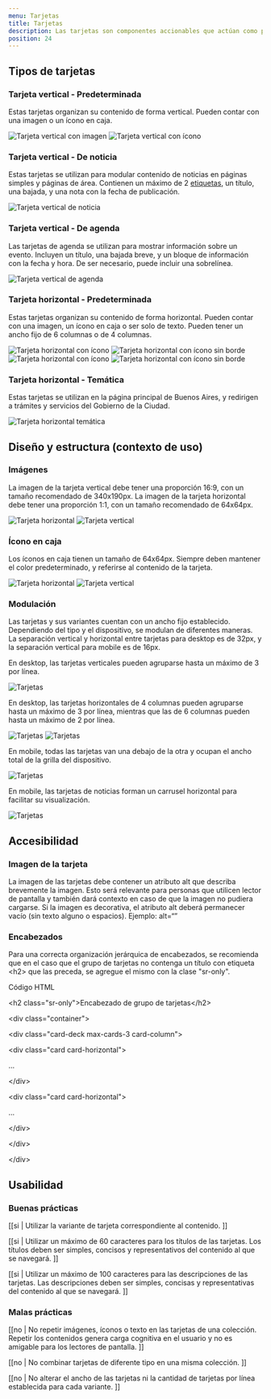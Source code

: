```yaml
---
menu: Tarjetas
title: Tarjetas
description: Las tarjetas son componentes accionables que actúan como punto de entrada a información más detallada sobre un tema. Se utilizan en grupo para comunicar contenido que requiere de cierto tipo de categorización y jerarquización visual. Pueden contener texto, imágenes e íconos.
position: 24
---
```


## Tipos de tarjetas

### Tarjeta vertical - Predeterminada

Estas tarjetas organizan su contenido de forma vertical. Pueden contar con una imagen o un ícono en caja. 

<div className="grisulado-10-container box-shadow-grisulado-50 content-row gap-4 align-items-center">
  <img src="/componentes/card/card_1.svg" alt="Tarjeta vertical con imagen" className="img-fluid m-0" />
  <img src="/componentes/card/card_2.svg" alt="Tarjeta vertical con ícono" className="img-fluid m-0" />
</div>

### Tarjeta vertical - De noticia

Estas tarjetas se utilizan para modular contenido de noticias en páginas simples y páginas de área. Contienen un máximo de 2 [etiquetas](https://gcba.github.io/estandares/componentes/etiquetas/), un título, una bajada, y una nota con la fecha de publicación. 

<div className="grisulado-10-container box-shadow-grisulado-50 content-row gap-4 align-items-center">
  <img src="/componentes/card/card_3.svg" alt="Tarjeta vertical de noticia" className="img-fluid m-0" />
</div>

### Tarjeta vertical - De agenda

Las tarjetas de agenda se utilizan para mostrar información sobre un evento. Incluyen un título, una bajada breve, y un bloque de información con la fecha y hora. De ser necesario, puede incluir una sobrelínea.

<div className="grisulado-10-container box-shadow-grisulado-50 content-row gap-4 align-items-center">
  <img src="/componentes/card/card_4.svg" alt="Tarjeta vertical de agenda" className="img-fluid m-0" />
</div>

### Tarjeta horizontal - Predeterminada

Estas tarjetas organizan su contenido de forma horizontal. Pueden contar con una imagen, un ícono en caja o ser solo de texto. Pueden tener un ancho fijo de 6 columnas o de 4 columnas.

<div className="grisulado-50-container content-column gap-4">
  <img src="/componentes/card/card_5.svg" alt="Tarjeta horizontal con ícono" className="img-fluid m-0" />
  <img src="/componentes/card/card_6.svg" alt="Tarjeta horizontal con ícono sin borde" className="img-fluid m-0" />
  <img src="/componentes/card/card_7.svg" alt="Tarjeta horizontal con ícono" className="img-fluid m-0" />
  <img src="/componentes/card/card_8.svg" alt="Tarjeta horizontal con ícono sin borde" className="img-fluid m-0" />
</div>

### Tarjeta horizontal - Temática

Estas tarjetas se utilizan en la página principal de Buenos Aires, y redirigen a trámites y servicios del Gobierno de la Ciudad.

<div className="grisulado-10-container box-shadow-grisulado-50 content-row gap-4 align-items-center">
  <img src="/componentes/card/card_9.svg" alt="Tarjeta horizontal temática" className="img-fluid m-0" />
</div>

## Diseño y estructura (contexto de uso)

### Imágenes

La imagen de la tarjeta vertical debe tener una proporción 16:9, con un tamaño recomendado de 340x190px. La imagen de la tarjeta horizontal debe tener una proporción 1:1, con un tamaño recomendado de 64x64px. 

<div className="grisulado-10-container box-shadow-grisulado-50 content-column gap-4 align-items-center">
  <img src="/componentes/card/card_10.svg" alt="Tarjeta horizontal" className="img-fluid m-0" />
  <img src="/componentes/card/card_1.svg" alt="Tarjeta vertical" className="img-fluid m-0" />
</div>

### Ícono en caja

Los íconos en caja tienen un tamaño de 64x64px. Siempre deben mantener el color predeterminado, y referirse al contenido de la tarjeta.

<div className="grisulado-10-container box-shadow-grisulado-50 content-column gap-4 align-items-center">
  <img src="/componentes/card/card_5.svg" alt="Tarjeta horizontal" className="img-fluid m-0" />
  <img src="/componentes/card/card_2.svg" alt="Tarjeta vertical" className="img-fluid m-0" />
</div>

### Modulación

Las tarjetas y sus variantes cuentan con un ancho fijo establecido. Dependiendo del tipo y el dispositivo, se modulan de diferentes maneras. La separación vertical y horizontal entre tarjetas para desktop es de 32px, y la separación vertical para mobile es de 16px. 

En desktop, las tarjetas verticales pueden agruparse hasta un máximo de 3 por línea. 

<div className="my-5">
  <img src="/componentes/card/card_11.svg" alt="Tarjetas" className="img-fluid m-0" />
</div>

En desktop, las tarjetas horizontales de 4 columnas pueden agruparse hasta un máximo de 3 por línea, mientras que las de 6 columnas pueden hasta un máximo de 2 por línea.

<div className="my-5">
  <img src="/componentes/card/card_12.svg" alt="Tarjetas" className="img-fluid m-0 mb-4" />
  <img src="/componentes/card/card_13.svg" alt="Tarjetas" className="img-fluid m-0" />
</div>

En mobile, todas las tarjetas van una debajo de la otra y ocupan el ancho total de la grilla del dispositivo.

<div className="my-5">
  <img src="/componentes/card/card_14.svg" alt="Tarjetas" className="img-fluid m-0" />
</div>

En mobile, las tarjetas de noticias forman un carrusel horizontal para facilitar su visualización.

<div className="my-5">
  <img src="/componentes/card/card_15.svg" alt="Tarjetas" className="img-fluid m-0" />
</div>


## Accesibilidad

### Imagen de la tarjeta

La imagen de las tarjetas debe contener un atributo alt que describa brevemente la imagen. Esto será relevante para personas que utilicen lector de pantalla y también dará contexto en caso de que la imagen no pudiera cargarse. Si la imagen es decorativa, el atributo alt deberá permanecer vacío (sin texto alguno o espacios). Ejemplo: alt=“”

### Encabezados

Para una correcta organización jerárquica de encabezados, se recomienda que en el caso que el grupo de tarjetas no contenga un título con etiqueta &lt;h2&gt; que las preceda, se agregue el mismo con la clase "sr-only".

<div className="my-3 p-4 bg-light rounded-lg box-shadow-grisulado-50 text-break">
  <p className="text-info font-weight-bold small">Código HTML</p>
  <div className="font-italic">
    <p className="mb-0">&lt;h2 class="sr-only"&gt;Encabezado de grupo de tarjetas&lt;/h2&gt;</p>
    <p className="mb-0">&lt;div class="container"&gt;</p>
    <p className="mb-0 ml-3">&lt;div class="card-deck max-cards-3 card-column"&gt;</p>
    <p className="mb-0 ml-4 pl-2">&lt;div class="card card-horizontal"&gt;</p>
    <p className="mb-0 ml-5">...</p>
    <p className="mb-0 ml-4 pl-2">&lt;/div&gt;</p>
    <p className="mb-0 ml-4 pl-2">&lt;div class="card card-horizontal"&gt;</p>
    <p className="mb-0 ml-5">...</p>
    <p className="mb-0 ml-4 pl-2">&lt;/div&gt;</p>
    <p className="mb-0 ml-3">&lt;/div&gt;</p>
    <p className="mb-0">&lt;/div&gt;</p>
  </div>
</div>

## Usabilidad

### Buenas prácticas

[[si | Utilizar la variante de tarjeta correspondiente al contenido. ]]

[[si | Utilizar un máximo de 60 caracteres para los títulos de las tarjetas. Los títulos deben ser simples, concisos y representativos del contenido al que se navegará. ]]

[[si | Utilizar un máximo de 100 caracteres para las descripciones de las tarjetas. Las descripciones deben ser simples, concisas y representativas del contenido al que se navegará. ]]

### Malas prácticas

[[no | No repetir imágenes, íconos o texto en las tarjetas de una colección. Repetir los contenidos genera carga cognitiva en el usuario y no es amigable para los lectores de pantalla. ]]

[[no | No combinar tarjetas de diferente tipo en una misma colección. ]]

[[no | No alterar el ancho de las tarjetas ni la cantidad de tarjetas por línea establecida para cada variante. ]]
